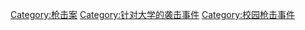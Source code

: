 [[Category:枪击案|Category:枪击案]]
[[Category:针对大学的袭击事件|Category:针对大学的袭击事件]]
[[Category:校园枪击事件|Category:校园枪击事件]]